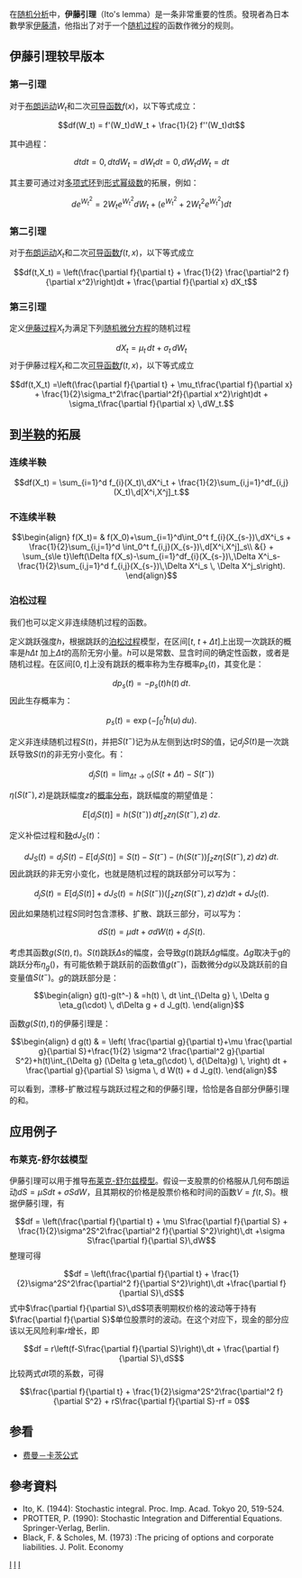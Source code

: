 在[[随机分析|随机分析]]中，'''伊藤引理'''（Ito's lemma）是一条非常重要的性质。發現者為日本數學家[[伊藤清|伊藤清]]，他指出了对于一个[[随机过程|随机过程]]的函数作微分的规则。

==伊藤引理较早版本==
=== 第一引理 ===
对于[[布朗运动|布朗运动]]<math> W_t </math>和二次[[可导|可导]][[函数|函数]]<math>f(x)</math>，以下等式成立：
:<math>df(W_t) = f'(W_t)dW_t + \frac{1}{2} f''(W_t)dt</math>

其中過程：
:<math>dtdt = 0   ,  dtdW_t = dW_tdt = 0  ,  dW_tdW_t = dt </math>

其主要可通过对[[多项式环|多项式环]]到[[形式幂级数|形式幂级数]]的拓展，例如：
:<math>de^{W_t^2}= 2W_t e^{W_t^2} dW_t + (e^{W_t^2} + 2W_t^2 e^{W_t^2} )dt</math>

=== 第二引理 ===
对于[[布朗运动|布朗运动]]<math> X_t </math>和二次[[可导|可导]][[函数|函数]]<math>f(t,x)</math>，以下等式成立
:<math>df(t,X_t) = \left(\frac{\partial f}{\partial t}  + \frac{1}{2} \frac{\partial^2 f}{\partial x^2}\right)dt + \frac{\partial f}{\partial x} dX_t</math>

===第三引理===
定义[[伊藤过程|伊藤过程]]<math> X_t </math>为满足下列[[随机微分方程|随机微分方程]]的随机过程
:<math> dX_t= \mu_t \, dt + \sigma_t \, dW_t</math>
对于伊藤过程<math> X_t </math>和二次[[可导|可导]][[函数|函数]]<math>f(t,x)</math>，以下等式成立
:<math>df(t,X_t) =\left(\frac{\partial f}{\partial t} + \mu_t\frac{\partial f}{\partial x}  + \frac{1}{2}\sigma_t^2\frac{\partial^2f}{\partial x^2}\right)dt + \sigma_t\frac{\partial f}{\partial x} \,dW_t.</math>

==到[[半鞅|半鞅]]的拓展==
=== 连续半鞅 ===

:<math>df(X_t) = \sum_{i=1}^d f_{i}(X_t)\,dX^i_t + \frac{1}{2}\sum_{i,j=1}^df_{i,j}(X_t)\,d[X^i,X^j]_t.</math>

=== 不连续半鞅 ===
:<math>
\begin{align}
f(X_t)= & f(X_0)+\sum_{i=1}^d\int_0^t f_{i}(X_{s-})\,dX^i_s + \frac{1}{2}\sum_{i,j=1}^d \int_0^t f_{i,j}(X_{s-})\,d[X^i,X^j]_s\\
&{} + \sum_{s\le t}\left(\Delta f(X_s)-\sum_{i=1}^df_{i}(X_{s-})\,\Delta X^i_s-\frac{1}{2}\sum_{i,j=1}^d f_{i,j}(X_{s-})\,\Delta X^i_s \, \Delta X^j_s\right).
\end{align}
</math>

=== 泊松过程 ===
我们也可以定义非连续随机过程的函数。

定义跳跃强度''h''，根据跳跃的[[泊松过程|泊松过程]]模型，在区间<math>[t,\ t + \Delta t]</math>上出现一次跳跃的概率是<math>h \Delta t</math> 加上<math> \Delta t</math>的高阶无穷小量。''h''可以是常数、显含时间的确定性函数，或者是随机过程。在区间<math>[0,t]</math>上没有跳跃的概率称为生存概率<math>p_s(t)</math>，其变化是：
:<math>d p_s(t) = -p_s(t) h(t) \, dt.</math>
因此生存概率为：
:<math>p_s(t) = \exp \left(-\int_0^t h(u) \, du \right).</math>

定义非连续随机过程<math>S(t)</math>，并把<math>S(t^-)</math>记为从左侧到达''t''时''S''的值，记<math>d_j S(t)</math>是一次跳跃导致<math>S(t)</math>的非无穷小变化。有：
:<math>d_j S(t)=\lim_{\Delta t \to 0}(S(t+\Delta t)-S(t^-))</math>

<math>\eta(S(t^-),z)</math>是跳跃幅度''z''的[[概率分布|概率分布]]，跳跃幅度的期望值是：
:<math>E[d_j S(t)]=h(S(t^-)) \, dt \int_z z \eta(S(t^-),z) \, dz.</math>

定义补偿过程和[[鞅|鞅]]<math>d J_S(t)</math>： 
:<math>d J_S(t)=d_j S(t)-E[d_j S(t)]=S(t)-S(t^-)-(h(S(t^-)) \int_z z \eta(S(t^-),z) \, dz) \, dt.</math>
因此跳跃的非无穷小变化，也就是随机过程的跳跃部分可以写为：
:<math>d_j S(t) = E[d_j S(t)] + d J_S(t) = h(S(t^-)) (\int_z z \eta(S(t^-),z) \, dz) dt + d J_S(t).</math>

因此如果随机过程<math>S</math>同时包含漂移、扩散、跳跃三部分，可以写为：
:<math>d S(t) = \mu dt + \sigma dW(t) + d_j S(t).</math>

考虑其函数<math>g(S(t),t)</math>。<math>S(t)</math>跳跃<math>\Delta s</math>的幅度，会导致<math>g(t)</math>跳跃<math>\Delta g</math>幅度。<math>\Delta g</math>取决于g的跳跃分布<math>\eta_g()</math>，有可能依赖于跳跃前的函数值<math>g(t^-)</math>，函数微分''dg''以及跳跃前的自变量值<math>S(t^-)</math>。<math>g</math>的跳跃部分是：
:<math>
\begin{align}
g(t)-g(t^-) & =h(t) \, dt \int_{\Delta g} \, \Delta g \eta_g(\cdot) \, d\Delta g + d J_g(t).
\end{align}
</math>

函数<math>g(S(t),t)</math>的伊藤引理是：
:<math>
\begin{align}
d g(t) & = \left( \frac{\partial g}{\partial t}+\mu \frac{\partial g}{\partial S}+\frac{1}{2} \sigma^2 \frac{\partial^2 g}{\partial S^2}+h(t)\int_{\Delta g} (\Delta g \eta_g(\cdot) \, d{\Delta}g) \, \right) dt + \frac{\partial g}{\partial S} \sigma \, d W(t) + d J_g(t).
\end{align}
</math>

可以看到，漂移-扩散过程与跳跃过程之和的伊藤引理，恰恰是各自部分伊藤引理的和。

==应用例子==
===布莱克-舒尔兹模型===
伊藤引理可以用于推导[[布莱克-舒尔兹模型|布莱克-舒尔兹模型]]。假设一支股票的价格服从几何布朗运动<math>dS=\mu Sdt +\sigma SdW</math>，且其期权的价格是股票价格和时间的函数<math>V=f(t,S)</math>。根据伊藤引理，有
:<math>df = \left(\frac{\partial f}{\partial t} + \mu S\frac{\partial f}{\partial S} + \frac{1}{2}\sigma^2S^2\frac{\partial^2 f}{\partial S^2}\right)\,dt +\sigma S\frac{\partial f}{\partial S}\,dW</math>
整理可得
:<math>df = \left(\frac{\partial f}{\partial t} + \frac{1}{2}\sigma^2S^2\frac{\partial^2 f}{\partial S^2}\right)\,dt +\frac{\partial f}{\partial S}\,dS</math>
式中<math>\frac{\partial f}{\partial S}\,dS</math>项表明期权价格的波动等于持有<math>\frac{\partial f}{\partial S}</math>单位股票时的波动。在这个对应下，现金的部分应该以无风险利率<math>r</math>增长，即
:<math> df = r\left(f-S\frac{\partial f}{\partial S}\right)\,dt + \frac{\partial f}{\partial S}\,dS</math>
比较两式<math>dt</math>项的系数，可得
:<math>\frac{\partial f}{\partial t} + \frac{1}{2}\sigma^2S^2\frac{\partial^2 f}{\partial S^2} + rS\frac{\partial f}{\partial S}-rf = 0</math>

==参看==
* [[费曼－卡茨公式|费曼－卡茨公式]]

== 參考資料 ==
* Ito, K. (1944): Stochastic integral. Proc. Imp. Acad. Tokyo 20, 519-524.
* PROTTER, P. (1990): Stochastic Integration and Differential Equations. Springer-Verlag, Berlin.
* Black, F. & Scholes, M. (1973) :The pricing of options and corporate liabilities. J. Polit. Economy 


[[Category:金融数学|I]]
[[Category:随机过程|I]]
[[Category:引理|I]]